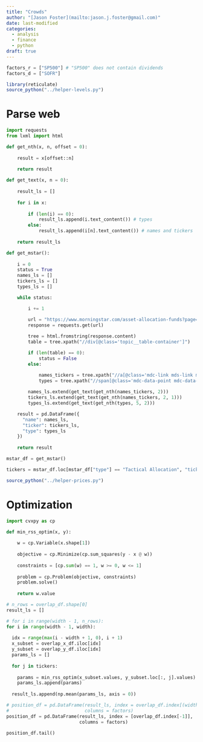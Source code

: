 ```yaml
---
title: "Crowds"
author: "[Jason Foster](mailto:jason.j.foster@gmail.com)"
date: last-modified
categories:
  - analysis
  - finance
  - python
draft: true
---
```


```python
factors_r = ["SP500"] # "SP500" does not contain dividends
factors_d = ["SOFR"]
```

```r
library(reticulate)
source_python("../helper-levels.py")
```

# Parse web

```python
import requests
from lxml import html
```

```python
def get_nth(x, n, offset = 0):
    
    result = x[offset::n]
    
    return result
```

```python
def get_text(x, n = 0):
    
    result_ls = []
    
    for i in x:
      
        if (len(i) == 0):
            result_ls.append(i.text_content()) # types
        else:
            result_ls.append(i[n].text_content()) # names and tickers
    
    return result_ls
```

```python
def get_mstar():
    
    i = 0
    status = True
    names_ls = []
    tickers_ls = []
    types_ls = []

    while status:

        i += 1

        url = "https://www.morningstar.com/asset-allocation-funds?page=" + str(i)
        response = requests.get(url)
        
        tree = html.fromstring(response.content)
        table = tree.xpath("//div[@class='topic__table-container']")

        if (len(table) == 0):
            status = False
        else:

            names_tickers = tree.xpath("//a[@class='mdc-link mds-link mds-link--data-table mdc-link--no-visited']")
            types = tree.xpath("//span[@class='mdc-data-point mdc-data-point--string mdc-string']")
            
        names_ls.extend(get_text(get_nth(names_tickers, 2)))
        tickers_ls.extend(get_text(get_nth(names_tickers, 2, 1)))
        types_ls.extend(get_text(get_nth(types, 5, 2)))

    result = pd.DataFrame({
      "name": names_ls,
      "ticker": tickers_ls,
      "type": types_ls
    })
    
    return result
```

```python
mstar_df = get_mstar()
```

```python
tickers = mstar_df.loc[mstar_df["type"] == "Tactical Allocation", "ticker"].tolist()
```

```r
source_python("../helper-prices.py")
```

# Optimization

```python
import cvxpy as cp
```

```python
def min_rss_optim(x, y):
    
    w = cp.Variable(x.shape[1])
    
    objective = cp.Minimize(cp.sum_squares(y - x @ w))
    
    constraints = [cp.sum(w) == 1, w >= 0, w <= 1]
    
    problem = cp.Problem(objective, constraints)
    problem.solve()
    
    return w.value
```

```python
# n_rows = overlap_df.shape[0]
result_ls = []

# for i in range(width - 1, n_rows):
for i in range(width - 1, width):
  
  idx = range(max(i - width + 1, 0), i + 1)
  x_subset = overlap_x_df.iloc[idx]
  y_subset = overlap_y_df.iloc[idx]
  params_ls = []
  
  for j in tickers:
  
    params = min_rss_optim(x_subset.values, y_subset.loc[:, j].values)
    params_ls.append(params)
  
  result_ls.append(np.mean(params_ls, axis = 0))
```

```python
# position_df = pd.DataFrame(result_ls, index = overlap_df.index[(width - 1):],
#                            columns = factors)
position_df = pd.DataFrame(result_ls, index = [overlap_df.index[-1]],
                           columns = factors)
```

```python
position_df.tail()
```
